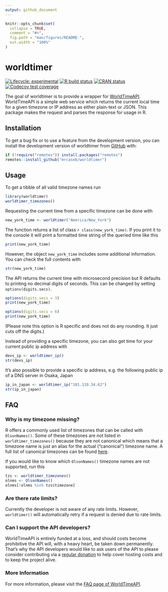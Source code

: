 ```yaml
---
output: github_document
---
```


<!-- README.md is generated from README.Rmd. Please edit that file -->

```r
knitr::opts_chunk$set(
  collapse = TRUE,
  comment = "#>",
  fig.path = "man/figures/README-",
  out.width = "100%"
)
```

# worldtimer

<!-- badges: start -->
[![Lifecycle: experimental](https://img.shields.io/badge/lifecycle-experimental-orange.svg?style=flat-square)](https://lifecycle.r-lib.org/articles/stages.html)
[![R build status](https://img.shields.io/github/workflow/status/mrcaseb/worldtimer/R-CMD-check?label=R%20check&style=flat-square&logo=github)](https://github.com/mrcaseb/worldtimer/actions)
[![CRAN status](https://img.shields.io/cran/v/worldtimer?style=flat-square&logo=R&label=CRAN)](https://CRAN.R-project.org/package=worldtimer)
[![Codecov test coverage](https://codecov.io/gh/mrcaseb/worldtimer/branch/main/graph/badge.svg)](https://app.codecov.io/gh/mrcaseb/worldtimer?branch=main)
<!-- badges: end -->

The goal of worldtimer is to provide a wrapper for [WorldTimeAPI](http://worldtimeapi.org). WorldTimeAPI is a simple web service which returns the current local time for a given timezone or IP address as either plain-text or JSON. This package makes the request and parses the response for usage in R.

## Installation

To get a bug fix or to use a feature from the development version, you can install the development version of worldtimer from [GitHub](https://github.com/mrcaseb/worldtimer) with:

```r
if (!require("remotes")) install.packages("remotes")
remotes::install_github("mrcaseb/worldtimer")
```

## Usage

To get a tibble of all valid timezone names run

```r
library(worldtimer)
worldtimer_timezones()
```

Requesting the current time from a specific timezone can be done with

```r
new_york_time <- worldtimer("America/New_York")
```

The function returns a list of class ``r class(new_york_time)``. If you print it to the console it will print a formatted time string of the queried time like this

```r
print(new_york_time)
```

However, the object `new_york_time` includes some additional information. You can check the full contents with

```r
str(new_york_time)
```

The API returns the current time with microsecond precision but R defaults to printing no decimal digits of seconds. This can be changed by setting `options(digits.secs)`. 

```r
options(digits.secs = 3)
print(new_york_time)

options(digits.secs = 6)
print(new_york_time)
```

(Please note this option is R specific and does not do any rounding. It just cuts off the digits.)

Instead of providing a specific timezone, you can also get time for your current public ip address with

```r
devs_ip <- worldtimer_ip()
str(devs_ip)
```

It's also possible to provide a specific ip address, e.g. the following public ip of a DNS server in Osaka, Japan

```r
ip_in_japan <- worldtimer_ip("101.110.34.62")
str(ip_in_japan)
```

## FAQ

### Why is my timezone missing?

R offers a commonly used list of timezones that can be called with `OlsonNames()`. Some of these timezones are not listed in `worldtimer_timezones()` because they are not canonical which means that a timezone name is just an alias for the actual ("canonical") timezone name. A full list of canonical timezones can be found [here](https://en.wikipedia.org/wiki/List_of_tz_database_time_zones#List). 

If you would like to know which `OlsonNames()` timezone names are not supported, run this

```r
tzs <- worldtimer_timezones()
olnms <- OlsonNames()
olnms[!olnms %in% tzs$timezone]
```

### Are there rate limits?

Currently the developer is not aware of any rate limits. However, `worldtimer()` will automatically retry if a request is denied due to rate limits.

### Can I support the API developers?

WorldTimeAPI is entirely funded at a loss, and should costs become prohibitive the API will, with a heavy heart, be taken down permanently. That's why the API developers would like to ask users of the API to please consider contributing via a [regular donation](https://liberapay.com/WorldTimeAPI) to help cover hosting costs and to keep the project alive.

### More Information

For more information, please visit the [FAQ page of WorldTimeAPI](http://worldtimeapi.org/pages/faqs).

